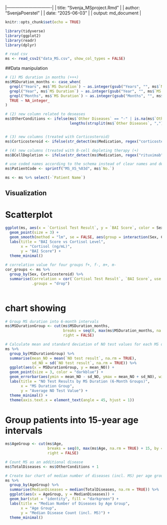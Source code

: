 |-------------------------------|
| title: "Svenja_MSproject.Rmd" |
| author: "SvenjaPoerstel"      |
| date: "2025-06-03"            |
| output: md_document           |

```r
knitr::opts_chunk$set(echo = TRUE)
```

```r
library(tidyverse) 
library(ggplot2) 
library(readr) 
library(dplyr) 
```


```r
# read csv
ms <- read_csv2("data_MS.csv", show_col_types = FALSE)
```

##Data manipulation

```r

# (1) MS duration in months (+++)
ms$MSDuration_months <- case_when(
  grepl("Years", ms$`MS Duration`) ~ as.integer(gsub("Years", "", ms$`MS Duration`)) * 12,
  grepl("Year", ms$`MS Duration`) ~ as.integer(gsub("Year", "", ms$`MS Duration`)) * 12,
  grepl("Months", ms$`MS Duration`) ~ as.integer(gsub("Months", "", ms$`MS Duration`)),
  TRUE ~ NA_integer_
)

# (2) new column related to deseases 
ms$OtherConditions <- ifelse(ms$`Other Diseases` == "-" | is.na(ms$`Other Diseases`), 0, 
                             lengths(strsplit(ms$`Other Diseases`, ",")))


# (3) new columns (treated with Corticosteroid)
ms$Corticosteroid <- ifelse(str_detect(ms$Medication, regex("corticosteroid", ignore_case = TRUE)), "Yes", "No")

# (4) new columns (treated with B-cell depleting therapy (+)
ms$BCellDepletion <- ifelse(str_detect(ms$Medication, regex("rituximab", ignore_case = TRUE)), "Yes", "No")

# use coded names according to the schema instead of clear names and delete column names
ms$PatientCode <- sprintf("MS_XS_%03d", ms$`No.`)

ms <- ms %>% select(-`Patient Name`)
```

## Visualization

# Scatterplot

```r
ggplot(ms, aes(x = `Cortisol Test Result`, y = `BAI Score`, color = Sex, shape = Corticosteroid)) +
  geom_point(size = 3) +
  geom_smooth(method = "lm", se = FALSE, aes(group = interaction(Sex, Corticosteroid))) +
  labs(title = "BAI Score vs Cortisol Level",
       x = "Cortisol (ng/mL)",
       y = "BAI Score") +
  theme_minimal()
  
# correlation value for four groups f+, f-, m+, m-
cor_groups <- ms %>%
  group_by(Sex, Corticosteroid) %>%
  summarise(Correlation = cor(`Cortisol Test Result`, `BAI Score`, use = "complete.obs"),
            .groups = "drop")
            
```

# chart showing

```r
# Group MS duration into 6-month intervals
ms$MSDurationGroup <- cut(ms$MSDuration_months, 
                          breaks = seq(0, max(ms$MSDuration_months, na.rm = TRUE) + 6, by = 6), 
                          right = FALSE)

# Calculate mean and standard deviation of NO test values for each MS duration group
ms %>%
  group_by(MSDurationGroup) %>%
  summarise(mean_NO = mean(`NO test result`, na.rm = TRUE),
            sd_NO = sd(`NO test result`, na.rm = TRUE)) %>%
  ggplot(aes(x = MSDurationGroup, y = mean_NO)) +
  geom_point(size = 3, color = "darkblue") +
  geom_errorbar(aes(ymin = mean_NO - sd_NO, ymax = mean_NO + sd_NO), width = 0.2) +
  labs(title = "NO Test Results by MS Duration (6-Month Groups)",
       x = "MS Duration Group",
       y = "Average NO Test Value") +
  theme_minimal() +
  theme(axis.text.x = element_text(angle = 45, hjust = 1))
```

# Group patients into 15-year age intervals

```r
ms$AgeGroup <- cut(ms$Age, 
                   breaks = seq(0, max(ms$Age, na.rm = TRUE) + 15, by = 15), 
                   right = FALSE)

# Count MS as an additional disease
ms$TotalDiseases <- ms$OtherConditions + 1

# Create bar chart of median number of diseases (incl. MS) per age group
ms %>%
  group_by(AgeGroup) %>%
  summarise(MedianDiseases = median(TotalDiseases, na.rm = TRUE)) %>%
  ggplot(aes(x = AgeGroup, y = MedianDiseases)) +
  geom_bar(stat = "identity", fill = "darkgreen") +
  labs(title = "Median Number of Diseases by Age Group",
       x = "Age Group",
       y = "Median Disease Count (incl. MS)") +
  theme_minimal()
```
